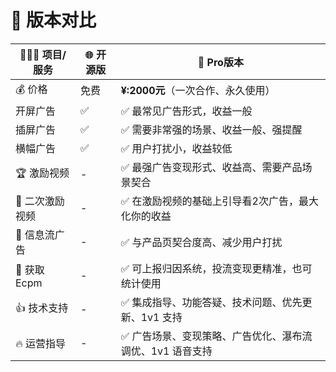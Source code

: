 # 🎯 版本对比

| 🧑🏻‍💻 项目/服务  | 🌐 开源版 | 🚀 Pro版本 |
|-|-|-|
|💰 价格 |免费|**¥:2000元**（一次合作、永久使用）|
|开屏广告 |✅|✅ 最常见广告形式，收益一般|
|插屏广告 |✅|✅ 需要非常强的场景、收益一般、强提醒|
|横幅广告 |✅|✅ 用户打扰小，收益较低|
|🏆 激励视频 |-|✅ 最强广告变现形式、收益高、需要产品场景契合|
|👑 二次激励视频 |-|✅ 在激励视频的基础上引导看2次广告，最大化你的收益|
|🌈 信息流广告 |-|✅ 与产品页契合度高、减少用户打扰|
|💸 获取 Ecpm |-|✅ 可上报归因系统，投流变现更精准，也可统计使用|
|👍 技术支持 |-|✅ 集成指导、功能答疑、技术问题、优先更新、1v1 支持|
|🔥 运营指导|-|✅ 广告场景、变现策略、广告优化、瀑布流调优、1v1 语音支持|